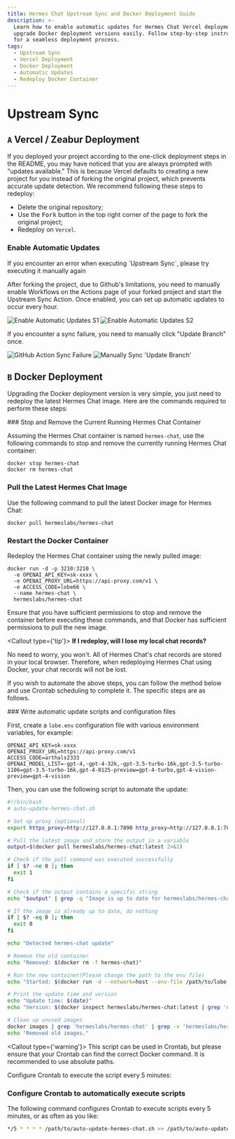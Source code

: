 ```yaml
---
title: Hermes Chat Upstream Sync and Docker Deployment Guide
description: >-
  Learn how to enable automatic updates for Hermes Chat Vercel deployments and
  upgrade Docker deployment versions easily. Follow step-by-step instructions
  for a seamless deployment process.
tags:
  - Upstream Sync
  - Vercel Deployment
  - Docker Deployment
  - Automatic Updates
  - Redeploy Docker Container
---
```


# Upstream Sync

## `A` Vercel / Zeabur Deployment

If you deployed your project according to the one-click deployment steps in the README, you may have noticed that you are always prompted with "updates available." This is because Vercel defaults to creating a new project for you instead of forking the original project, which prevents accurate update detection. We recommend following these steps to redeploy:

- Delete the original repository;
- Use the <kbd>Fork</kbd> button in the top right corner of the page to fork the original project;
- Redeploy on `Vercel`.

### Enable Automatic Updates

<Callout>
  If you encounter an error when executing `Upstream Sync`, please try executing it manually again
</Callout>

After forking the project, due to Github's limitations, you need to manually enable Workflows on the Actions page of your forked project and start the Upstream Sync Action. Once enabled, you can set up automatic updates to occur every hour.

<Image alt="Enable Automatic Updates S1" src="https://github-production-user-asset-6210df.s3.amazonaws.com/17870709/266985117-4d48fe7b-0412-4667-8129-b25ebcf2c9de.png" />

<Image alt="Enable Automatic Updates S2" src="https://github-production-user-asset-6210df.s3.amazonaws.com/17870709/266985177-7677b4ce-c348-4145-9f60-829d448d5be6.png" />

If you encounter a sync failure, you need to manually click "Update Branch" once.

<Image alt="GitHub Action Sync Failure" src="https://github.com/user-attachments/assets/9baacac6-5af4-460b-862d-682b76c18459" />

<Image alt="Manually Sync 'Update Branch'" src="https://github.com/user-attachments/assets/d524c20d-306a-45bc-971b-96920b87fab4" />

## `B` Docker Deployment

Upgrading the Docker deployment version is very simple, you just need to redeploy the latest Hermes Chat image. Here are the commands required to perform these steps:

<Steps>
  ### Stop and Remove the Current Running Hermes Chat Container

  Assuming the Hermes Chat container is named `hermes-chat`, use the following commands to stop and remove the currently running Hermes Chat container:

  ```fish
  docker stop hermes-chat
  docker rm hermes-chat
  ```

  ### Pull the Latest Hermes Chat Image

  Use the following command to pull the latest Docker image for Hermes Chat:

  ```fish
  docker pull hermeslabs/hermes-chat
  ```

  ### Restart the Docker Container

  Redeploy the Hermes Chat container using the newly pulled image:

  ```fish
  docker run -d -p 3210:3210 \
    -e OPENAI_API_KEY=sk-xxxx \
    -e OPENAI_PROXY_URL=https://api-proxy.com/v1 \
    -e ACCESS_CODE=lobe66 \
    --name hermes-chat \
    hermeslabs/hermes-chat
  ```
</Steps>

Ensure that you have sufficient permissions to stop and remove the container before executing these commands, and that Docker has sufficient permissions to pull the new image.

<Callout type={'tip'}>
  **If I redeploy, will I lose my local chat records?**

  No need to worry, you won't. All of Hermes Chat's chat records are stored in your local browser. Therefore, when redeploying Hermes Chat using Docker, your chat records will not be lost.
</Callout>

If you wish to automate the above steps, you can follow the method below and use Crontab scheduling to complete it. The specific steps are as follows.

<Steps>
  ### Write automatic update scripts and configuration files

  First, create a `lobe.env` configuration file with various environment variables, for example:

  ```env
  OPENAI_API_KEY=sk-xxxx
  OPENAI_PROXY_URL=https://api-proxy.com/v1
  ACCESS_CODE=arthals2333
  OPENAI_MODEL_LIST=-gpt-4,-gpt-4-32k,-gpt-3.5-turbo-16k,gpt-3.5-turbo-1106=gpt-3.5-turbo-16k,gpt-4-0125-preview=gpt-4-turbo,gpt-4-vision-preview=gpt-4-vision
  ```

  Then, you can use the following script to automate the update:

  ```bash
  #!/bin/bash
  # auto-update-hermes-chat.sh

  # Set up proxy (optional)
  export https_proxy=http://127.0.0.1:7890 http_proxy=http://127.0.0.1:7890 all_proxy=socks5://127.0.0.1:7890

  # Pull the latest image and store the output in a variable
  output=$(docker pull hermeslabs/hermes-chat:latest 2>&1)

  # Check if the pull command was executed successfully
  if [ $? -ne 0 ]; then
    exit 1
  fi

  # Check if the output contains a specific string
  echo "$output" | grep -q "Image is up to date for hermeslabs/hermes-chat:latest"

  # If the image is already up to date, do nothing
  if [ $? -eq 0 ]; then
    exit 0
  fi

  echo "Detected hermes-chat update"

  # Remove the old container
  echo "Removed: $(docker rm -f hermes-chat)"

  # Run the new container(Please change the path to the env file)
  echo "Started: $(docker run -d --network=host --env-file /path/to/lobe.env --name=hermes-chat --restart=always hermeslabs/hermes-chat)"

  # Print the update time and version
  echo "Update time: $(date)"
  echo "Version: $(docker inspect hermeslabs/hermes-chat:latest | grep 'org.opencontainers.image.version' | awk -F'"' '{print $4}')"

  # Clean up unused images
  docker images | grep 'hermeslabs/hermes-chat' | grep -v 'hermeslabs/hermes-chat-database' | grep -v 'latest' | awk '{print $3}' | xargs -r docker rmi > /dev/null 2>&1
  echo "Removed old images."
  ```

  <Callout type={'warning'}>
    This script can be used in Crontab, but please ensure that your Crontab can find the correct
    Docker command. It is recommended to use absolute paths.
  </Callout>

  Configure Crontab to execute the script every 5 minutes:

  ### Configure Crontab to automatically execute scripts

  The following command configures Crontab to execute scripts every 5 minutes, or as often as you like:

  ```bash
  */5 * * * * /path/to/auto-update-hermes-chat.sh >> /path/to/auto-update-hermes-chat.log 2>&1
  ```
</Steps>
